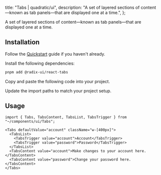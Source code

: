 
  title: "Tabs | quadratic/ui",
  description: "A set of layered sections of content—known as tab panels—that are displayed one at a time.",
};

<Title>Tabs</Title>
<Description>A set of layered sections of content—known as tab panels—that are displayed one at a time.</Description>
<ComponentPreview id="tabs" />

## Installation
<Steps>

<StepTitle>Follow the [Quickstart](/docs/getting-started/guides/quickstart) guide if you haven't already.</StepTitle>

<StepTitle>Install the following dependencies:</StepTitle>
<StepContent>
```bash
pnpm add @radix-ui/react-tabs
```
</StepContent>

<StepTitle>Copy and paste the following code into your project.</StepTitle>
<StepContent>
<FileSource id="tabs" />
</StepContent>

<StepTitle>Update the import paths to match your project setup.</StepTitle>

</Steps>

## Usage
```tsx
import { Tabs, TabsContent, TabsList, TabsTrigger } from "~/components/ui/Tabs";
```
```tsx
<Tabs defaultValue="account" className="w-[400px]">
  <TabsList>
    <TabsTrigger value="account">Account</TabsTrigger>
    <TabsTrigger value="password">Password</TabsTrigger>
  </TabsList>
  <TabsContent value="account">Make changes to your account here.</TabsContent>
  <TabsContent value="password">Change your password here.</TabsContent>
</Tabs>
```

<Footer previousLabel="Table" previousHref="/docs/components/primitives/table" nextLabel="Textarea" nextHref="/docs/components/primitives/textarea" />
